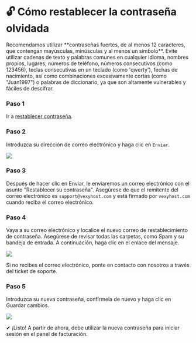 # 🔓 Cómo restablecer la contraseña olvidada


<Callout>
    Recomendamos utilizar **contraseñas fuertes, de al menos 12 caracteres, que contengan mayúsculas, minúsculas y al menos un símbolo**. Evite utilizar cadenas de texto y palabras comunes en cualquier idioma, nombres propios, lugares, números de teléfono, números consecutivos (como 123456), teclas consecutivas en un teclado (como 'qwerty'), fechas de nacimiento, así como combinaciones excesivamente cortas (como "Juan1997") o palabras de diccionario, ya que son altamente vulnerables y fáciles de descifrar.
</Callout>

<Steps>

### Paso 1
Ir a [restablecer contraseña](https://billing.vexyhost.com/password/reset?language=spanish).

### Paso 2
Introduzca su dirección de correo electrónico y haga clic en `Enviar`.

![](https://i.imgur.com/9r9hiLu.png)

### Paso 3
Después de hacer clic en Enviar, le enviaremos un correo electrónico con el asunto "Restablecer su contraseña". Asegúrese de que el remitente del correo electrónico es `support@vexyhost.com` y está firmado por `vexyhost.com` cuando reciba el correo electrónico.

### Paso 4
Vaya a su correo electrónico y localice el nuevo correo de restablecimiento de contraseña. Asegúrese de revisar todas las carpetas, como Spam y su bandeja de entrada. A continuación, haga clic en el enlace del mensaje.

![](https://i.imgur.com/JM1VlYX.png)

<Callout type="info">
Si no recibes el correo electrónico, ponte en contacto con nosotros a través del ticket de soporte.
</Callout>

### Paso 5
Introduzca su nueva contraseña, confírmela de nuevo y haga clic en Guardar cambios.

![](https://i.imgur.com/SalkWuQ.png)

</Steps>

✔ ¡Listo! A partir de ahora, debe utilizar la nueva contraseña para iniciar sesión en el panel de facturación.
